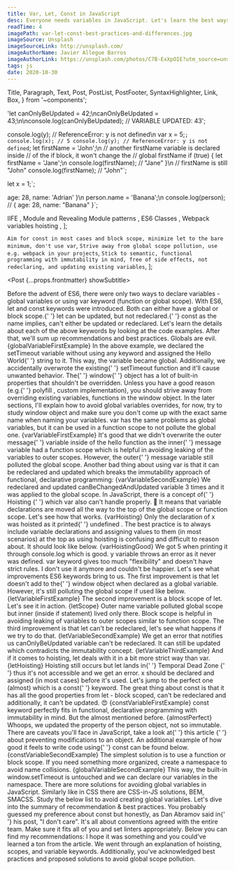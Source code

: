 ```yaml
---
title: Var, Let, Const in JavaScript
desc: Everyone needs variables in JavaScript. Let's learn the best ways to use them and how to avoid pitfalls that might cause unwanted side effects or introduce bugs in the code.
readTime: 4
imagePath: var-let-const-best-practices-and-differences.jpg
imageSource: Unsplash
imageSourceLink: http://unsplash.com/
imageAuthorName: Javier Allegue Barros
imageAuthorLink: https://unsplash.com/photos/C7B-ExXpOIE?utm_source=unsplash&utm_medium=referral&utm_content=creditShareLink
tags: js
date: 2020-10-30
---
```


  Title,
  Paragraph,
  Text,
  Post,
  PostList,
  PostFooter,
  SyntaxHighlighter,
  Link,
  Box,
} from '~components';

  'let canOnlyBeUpdated = 42;\ncanOnlyBeUpdated = 43;\n\nconsole.log(canOnlyBeUpdated); // VARIABLE UPDATED: 43';

console.log(y); // ReferenceError: y is not defined\n
var x = 5;`;
console.log(x); // 5
console.log(y); // ReferenceError: y is not defined`;
let firstName = 'John';\n
// another firstName variable is declared inside
// of the if block, it won't change the 
// global firstName
if (true) {
  let firstName = 'Jane';\n
  console.log(firstName); // "Jane"
}\n
// firstName is still "John"
console.log(firstName); // "John"`;

let x = 1;`;

 age: 28,
 name: 'Adrian'
}\n
person.name = 'Banana';\n
console.log(person); // { age: 28, name: "Banana" }`;

  <Link href="https://developer.mozilla.org/en-US/docs/Glossary/IIFE">
    IIFE
  </Link>,
  <Link href="https://css-tricks.com/implementing-private-variables-in-javascript/#the-module-design-pattern">
    Module and Revealing Module patterns
  </Link>,
  <Link href="https://css-tricks.com/implementing-private-variables-in-javascript/#enter-es6-classes">
    ES6 Classes
  </Link>,
  <Link href="https://medium.com/webpack/brief-introduction-to-scope-hoisting-in-webpack-8435084c171f">
    Webpack variables hoisting
  </Link>,
];

  `Aim for const in most cases and block scope, minimize let to the bare minimum, don't use var`,
  `Strive away from global scope pollution, use e.g. webpack in your projects`,
  `Stick to semantic, functional programming with immutability in mind, free of side effects, not redeclaring, and updating existing variables`,
];

<Post {...props.frontmatter} showSubtitle>
  <Title level={3}>Introduction</Title>
  <Paragraph>
    Before the advent of ES6, there were only two ways to declare variables -
    global variables or using <Text code>var</Text> keyword (function or global
    scope).
  </Paragraph>
  <Paragraph lastParagraph>
    With ES6, <Text code>let</Text> and <Text code>const</Text> keywords were
    introduced. Both can either have a global or block scope.{' '}
    <Text code>let</Text> can be updated, but not redeclared.{' '}
    <Text code>const</Text> as the name implies, can't either be updated or
    redeclared.
  </Paragraph>
  <Title level={3}>Variables</Title>
  <Paragraph breakParagraph>
    Let's learn the details about each of the above keywords by looking at the
    code examples. After that, we'll sum up recommendations and best practices.
  </Paragraph>
  <Title level={4} transform="none">
    👿 Global
  </Title>
  <Paragraph>Globals are evil.</Paragraph>
  <SyntaxHighlighter>{globalVariableFirstExample}</SyntaxHighlighter>
  <Paragraph>
    In the above example, we declared the <Text code>setTimeout</Text> variable
    without using any keyword and assigned the <Text code>Hello World</Text>{' '}
    string to it. This way, the variable became <Text strong>global</Text>.
    Additionally, we accidentally overwrote the existing{' '}
    <Text code>setTimeout</Text> function and it'll cause unwanted behavior.
  </Paragraph>
  <Paragraph>
    The{' '}
    <Link href="https://www.w3schools.com/jsref/obj_window.asp">window</Link>{' '}
    object has a lot of built-in properties that shouldn't be overridden. Unless
    you have a good reason (e.g.{' '}
    <Link href="https://developer.mozilla.org/en-US/docs/Glossary/Polyfill">
      polyfill
    </Link>
    , custom implementation), you should strive away from overriding existing variables,
    functions in the <Text code>window</Text> object.
  </Paragraph>
  <Paragraph breakParagraph>
    In the later sections, I'll explain how to avoid global variables overrides,
    for now, try to study <Text code>window</Text> object and make sure you
    don't come up with the exact same name when naming your variables.
  </Paragraph>
  <Title level={4} transform="none">
    ❌ Var
  </Title>
  <Paragraph>
    <Text code>var</Text> has the same problems as global variables, but it can
    be used in a function scope to not pollute the global one.
  </Paragraph>
  <SyntaxHighlighter>{varVariableFirstExample}</SyntaxHighlighter>
  <Paragraph>
    It's good that we didn't overwrite the outer <Text code>message</Text>{' '}
    variable inside of the <Text code>hello</Text> function as the inner{' '}
    <Text code>message</Text> variable had a function scope which is helpful in
    avoiding leaking of the variables to outer scopes. However, the outer{' '}
    <Text code>message</Text> variable still polluted the global scope.
  </Paragraph>
  <Paragraph>
    Another bad thing about using <Text code>var</Text> is that it can be
    redeclared and updated which breaks the immutability approach of functional,
    declarative programming:
  </Paragraph>
  <SyntaxHighlighter>{varVariableSecondExample}</SyntaxHighlighter>
  <Paragraph>
    We redeclared and updated <Text code>canBeChangedAndUpdated</Text> variable
    3 times and it was applied to the global scope.
  </Paragraph>
  <Paragraph>
    In JavaScript, there is a concept of{' '}
    <Link href="https://developer.mozilla.org/en-US/docs/Glossary/Hoisting">
      Hoisting
    </Link>{' '}
    which <Text code>var</Text> also can't handle properly. 🙈 It means that
    variable declarations are moved all the way to the top of the global scope
    or function scope. Let's see how that works.
  </Paragraph>
  <SyntaxHighlighter>{varHoisting}</SyntaxHighlighter>
  <Paragraph>
    <Text strong>
      Only the declaration of <Text code>x</Text> was hoisted as it printed{' '}
      <Text code>undefined</Text>
    </Text>
    . The best practice is to always include variable declarations and assigning
    values to them (in most scenarios) at the top as using hoisting is confusing
    and difficult to reason about. It should look like below.
  </Paragraph>
  <SyntaxHighlighter>{varHoistingGood}</SyntaxHighlighter>
  <Paragraph>
    We got 5 when printing it through <Text code>console.log</Text> which is
    good. <Text code>y</Text> variable throws an error as it never was defined.
  </Paragraph>
  <Paragraph strong>
    <Text code>var</Text> keyword gives too much "flexibility" and doesn't have
    strict rules. I don't use it anymore and couldn't be happier.
  </Paragraph>
  <Paragraph breakParagraph>
    Let's see what improvements ES6 keywords bring to us.
  </Paragraph>
  <Title level={4} transform="none">
    ⚠️ Let
  </Title>
  <Paragraph>
    The first improvement is that <Text code>let</Text> doesn't add to the{' '}
    <Text code>window</Text> object when declared as a global variable. However,
    it's still polluting the global scope if used like below.
  </Paragraph>
  <SyntaxHighlighter>{letVariableFirstExample}</SyntaxHighlighter>
  <Paragraph>
    The second improvement is a block scope of <Text code>let</Text>. Let's see
    it in action.
  </Paragraph>
  <SyntaxHighlighter>{letScope}</SyntaxHighlighter>
  <Paragraph>
    Outer <Text code>name</Text> variable polluted global scope but inner
    (inside <Text code>if</Text> statement) lived only there. Block scope is
    helpful in avoiding leaking of variables to outer scopes similar to function
    scope.
  </Paragraph>
  <Paragraph>
    The third improvement is that <Text code>let</Text> can't be redeclared,
    let's see what happens if we try to do that.
  </Paragraph>
  <SyntaxHighlighter>{letVariableSecondExample}</SyntaxHighlighter>
  <Paragraph>
    We get an error that notifies us <Text code>canOnlyBeUpdated</Text> variable
    can't be redeclared.
  </Paragraph>
  <Paragraph>
    It can still be updated which contradicts the immutability concept.
  </Paragraph>
  <SyntaxHighlighter>{letVariableThirdExample}</SyntaxHighlighter>
  <Paragraph>
    And if it comes to hoisting, <Text code>let</Text> deals with it in a bit
    more strict way than <Text code>var</Text>.
  </Paragraph>
  <SyntaxHighlighter>{letHoisting}</SyntaxHighlighter>
  <Paragraph>
    Hoisting still occurs but <Text code>let</Text> lands in{' '}
    <Link href="https://www.freecodecamp.org/news/what-is-the-temporal-dead-zone/">
      Temporal Dead Zone
    </Link>{' '}
    thus it's not accessible and we get an error. <Text code>x</Text> should be
    declared and assigned (in most cases) before it's used.
  </Paragraph>
  <Paragraph breakParagraph>
    Let's jump to the perfect one (almost) which is a <Text code>const</Text>{' '}
    keyword.
  </Paragraph>
  <Title level={4} transform="none">
    ✅ Const
  </Title>
  <Paragraph>
    The great thing about <Text code>const</Text> is that it has all the good
    properties from <Text code>let</Text> - block scoped, can't be redeclared
    and additionally, it can't be updated. 😍
  </Paragraph>
  <SyntaxHighlighter>{constVariableFirstExample}</SyntaxHighlighter>
  <Paragraph>
    <Text code>const</Text> keyword perfectly fits in functional, declarative
    programming with immutability in mind.
  </Paragraph>
  <Paragraph>
    But the <Text strong>almost</Text> mentioned before.
  </Paragraph>
  <SyntaxHighlighter>{almostPerfect}</SyntaxHighlighter>
  <Paragraph>
    Whoops, we updated the property of the <Text code>person</Text> object, not
    so immutable. There are caveats you'll face in JavaScript, take a look at{' '}
    <Link href="https://medium.com/better-programming/javascript-prevent-objects-from-being-changed-d1ca82f02975">
      this article
    </Link>{' '}
    about preventing modifications to an object.
  </Paragraph>
  <Paragraph>
    An additional example of how good it feels to write code using{' '}
    <Text code>const</Text> can be found below.
  </Paragraph>
  <SyntaxHighlighter>{constVariableSecondExample}</SyntaxHighlighter>
  <Paragraph lastParagraph />
  <Title level={3} transform="none">
    Avoiding global scope
  </Title>
  <Paragraph>
    The simplest solution is to use a function or block scope. If you need
    something more organized, create a namespace to avoid name collisions.
  </Paragraph>
  <SyntaxHighlighter>{globalVariableSecondExample}</SyntaxHighlighter>
  <Paragraph>
    This way, the built-in <Text code>window.setTimeout</Text> is untouched and
    we can declare our variables in the namespace.
  </Paragraph>
  <Paragraph>
    There are more solutions for avoiding global variables in JavaScript.
    Similarly like in CSS there are CSS-in-JS solutions, BEM, SMACSS. Study the
    below list to avoid creating global variables.
  </Paragraph>
  <PostList data={avoidGlobalsList} />
  <Paragraph lastParagraph>
    Let's dive into the summary of recommendation & best practices.
  </Paragraph>
  <Title level={3}>Summary</Title>
  <Paragraph>
    You probably guessed my preference about <Text code>const</Text> but
    honestly, as Dan Abramov said in{' '}
    <Link href="https://overreacted.io/on-let-vs-const/">his post</Link>, "I
    don't care". It's all about conventions agreed with the entire team. Make
    sure it fits all of you and set linters appropriately.
  </Paragraph>
  <Paragraph>Below you can find my recommendations:</Paragraph>
  <Paragraph>
    <PostList data={summaryList} />
  </Paragraph>
  <Paragraph lastParagraph />
  <Title level={3}>Closing Notes</Title>
  <Paragraph>
    I hope it was something and you could've learned a ton from the article. We
    went through an explanation of hoisting, scopes, and variable keywords.
    Additionally, you've acknowledged best practices and proposed solutions to
    avoid global scope pollution.
  </Paragraph>
  <PostFooter />
</Post>
